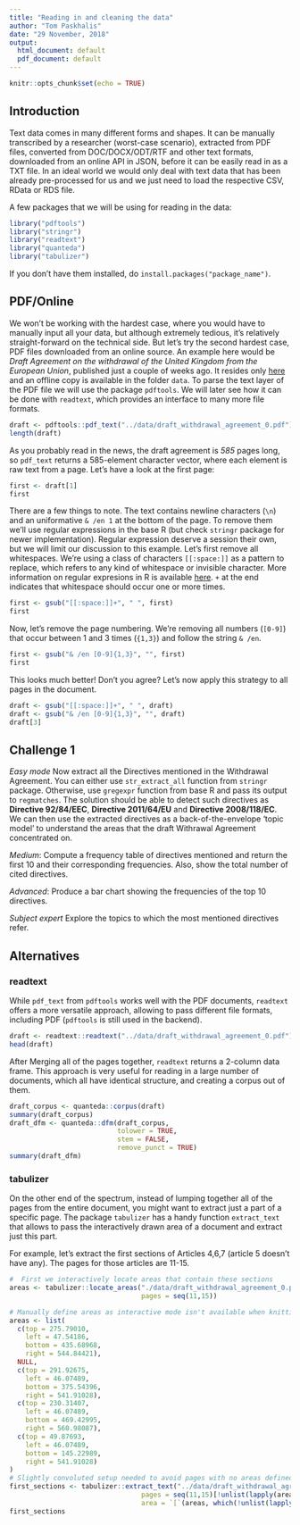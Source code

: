 ```yaml
---
title: "Reading in and cleaning the data"
author: "Tom Paskhalis"
date: "29 November, 2018"
output:
  html_document: default
  pdf_document: default
---
```


```r
knitr::opts_chunk$set(echo = TRUE)
```

## Introduction

Text data comes in many different forms and shapes. It can be manually transcribed
by a researcher (worst-case scenario), extracted from PDF files, converted from
DOC/DOCX/ODT/RTF and other text formats, downloaded from an online API in JSON,
before it can be easily read in as a TXT file. In an ideal world we would only
deal with text data that has been already pre-processed for us and we just need
to load the respective CSV, RData or RDS file.

A few packages that we will be using for reading in the data:

```r
library("pdftools")
library("stringr")
library("readtext")
library("quanteda")
library("tabulizer")
```

If you don't have them installed, do `install.packages("package_name")`.

## PDF/Online

We won't be working with the hardest case, where you would have to manually input
all your data, but although extremely tedious, it's relatively straight-forward
on the technical side. But let's try the second hardest case, PDF files downloaded
from an online source. An example here would be
*Draft Agreement on the withdrawal of the United Kingdom from the European Union*,
published just a couple of weeks ago. It resides only [here](https://ec.europa.eu/commission/sites/beta-political/files/draft_withdrawal_agreement_0.pdf)
and an offline copy is available in the folder `data`. To parse the text layer
of the PDF file we will use the package `pdftools`. We will later see how it can
be done with `readtext`, which provides an interface to many more file formats.

```r
draft <- pdftools::pdf_text("../data/draft_withdrawal_agreement_0.pdf")
length(draft)
```

As you probably read in the news, the draft agreement is *585* pages long, so
`pdf_text` returns a 585-element character vector, where each element is raw
text from a page. Let's have a look at the first page:

```r
first <- draft[1]
first
```

There are a few things to note. The text contains newline characters (`\n`) and
an uniformative `& /en 1` at the bottom of the page. To remove them we'll use
regular expressions in the base R (but check `stringr` package for newer implementation).
Regular expression deserve a session
their own, but we will limit our discussion to this example. Let's first remove
all whitespaces. We're using a class of characters `[[:space:]]` as a pattern
to replace, which refers to any kind of whitespace or invisible character.
More information on regular expresions in R is available
[here](https://stat.ethz.ch/R-manual/R-devel/library/base/html/regex.html). `+`
at the end indicates that whitespace should occur one or more times.

```r
first <- gsub("[[:space:]]+", " ", first)
first
```

Now, let's remove the page numbering. We're removing all numbers (`[0-9]`) that
occur between 1 and 3 times (`{1,3}`) and follow the string `& /en`.

```r
first <- gsub("& /en [0-9]{1,3}", "", first)
first
```

This looks much better! Don't you agree? Let's now apply this strategy to all
pages in the document.

```r
draft <- gsub("[[:space:]]+", " ", draft)
draft <- gsub("& /en [0-9]{1,3}", "", draft)
draft[3]
```

## Challenge 1

*Easy mode* Now extract all the Directives mentioned in the Withdrawal Agreement. You can
either use `str_extract_all` function from `stringr` package. Otherwise,
use `gregexpr` function from base R and pass its output to `regmatches`.
The solution should be able to detect such directives as **Directive 92/84/EEC**,
**Directive 2011/64/EU** and **Directive 2008/118/EC**. We can then use the
extracted directives as a back-of-the-envelope 'topic model' to understand the
areas that the draft Withrawal Agreement concentrated on.

*Medium*: Compute a frequency table of directives mentioned and return
the first 10 and their corresponding frequencies. Also, show the total number of
cited directives.

*Advanced*: Produce a bar chart showing the frequencies of the
top 10 directives.

*Subject expert* Explore the topics to which the most mentioned directives refer.

## Alternatives

### readtext

While `pdf_text` from `pdftools` works well with the PDF documents, `readtext`
offers a more versatile approach, allowing to pass different file formats,
including PDF (`pdftools` is still used in the backend).

```r
draft <- readtext::readtext("../data/draft_withdrawal_agreement_0.pdf")
head(draft)
```

After Merging all of the pages together, `readtext` returns a 2-column data frame.
This approach is very useful for reading in a large number of documents, which
all have identical structure, and creating a corpus out of them.

```r
draft_corpus <- quanteda::corpus(draft)
summary(draft_corpus)
draft_dfm <- quanteda::dfm(draft_corpus,
                           tolower = TRUE,
                           stem = FALSE,
                           remove_punct = TRUE)
summary(draft_dfm)
```

### tabulizer

On the other end of the spectrum, instead of lumping together all of the pages
from the entire document, you might want to extract just a part of a specific
page. The package `tabulizer` has a handy function `extract_text` that allows to
pass the interactively drawn area of a document and extract just this part.

For example, let's extract the first sections of Articles 4,6,7 (article 5 doesn't have any).
The pages for those articles are 11-15.

```r
#  First we interactively locate areas that contain these sections
areas <- tabulizer::locate_areas("./data/draft_withdrawal_agreement_0.pdf",
                                 pages = seq(11,15))
```

```r
# Manually define areas as interactive mode isn't available when knitting 
areas <- list(
  c(top = 275.79010,
    left = 47.54186,
    bottom = 435.68968,
    right = 544.84421),
  NULL,
  c(top = 291.92675,
    left = 46.07489,
    bottom = 375.54396,
    right = 541.91028),
  c(top = 230.31407,
    left = 46.07489,
    bottom = 469.42995,
    right = 560.98087),
  c(top = 49.87693,
    left = 46.07489,
    bottom = 145.22989,
    right = 541.91028)
)
# Slightly convoluted setup needed to avoid pages with no areas defined
first_sections <- tabulizer::extract_text("../data/draft_withdrawal_agreement_0.pdf",
                                 pages = seq(11,15)[!unlist(lapply(areas, is.null))],
                                 area = `[`(areas, which(!unlist(lapply(areas, is.null)))))
first_sections
```
